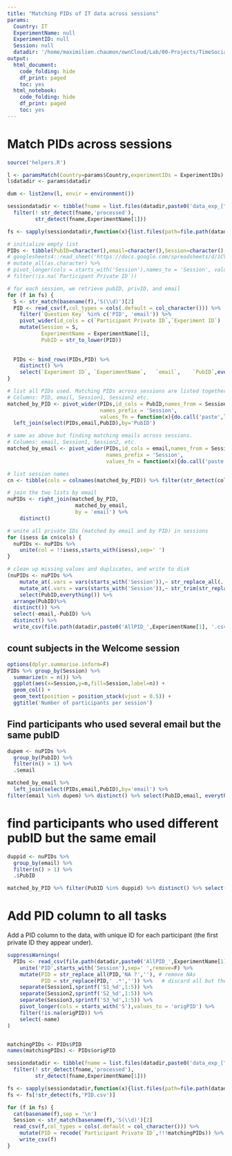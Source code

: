 ```yaml
---
title: "Matching PIDs of IT data across sessions"
params:
  Country: IT
  ExperimentName: null
  ExperimentID: null
  Session: null    
  datadir: '/home/maximilien.chaumon/ownCloud/Lab/00-Projects/TimeSocialDistancing/DATA'
output:
  html_document:
    code_folding: hide
    df_print: paged
    toc: yes
  html_notebook:
    code_folding: hide
    df_print: paged
    toc: yes
---
```



# Match PIDs across sessions


```r

source('helpers.R')

l <- paramsMatch(Country=params$Country,experimentIDs = ExperimentIDs)
l$datadir <- params$datadir

dum <- list2env(l, envir = environment())

sessiondatadir <- tibble(fname = list.files(datadir,paste0('data_exp_[^\\.]+Session[0-9]+$'),include.dirs = T) ) %>%
  filter(! str_detect(fname,'processed'),
         str_detect(fname,ExperimentName[1]))

fs <- sapply(sessiondatadir,function(x){list.files(path=file.path(datadir,x),pattern='S._Welcome.csv',full.names = T)})

# initialize empty list
PIDs <- tibble(PubID=character(),email=character(),Session=character(),`Participant Private ID`=character())
# googlesheets4::read_sheet('https://docs.google.com/spreadsheets/d/1CVhBYlWVuL9G48NgWxaIJ-9o5B7YPfrHGE6T2oVgcQA/edit?ts=5faff96a',sheet = ExperimentName[1]) %>%
# mutate_all(as.character) %>%
# pivot_longer(cols = starts_with('Session'),names_to = 'Session', values_to = 'Participant Private ID',names_prefix = 'Session') %>%
# filter(!is.na(`Participant Private ID`))

# for each session, we retrieve pubID, privID, and email
for (f in fs) {
  S <- str_match(basename(f),'S(\\d)')[2]
  PID <- read_csv(f,col_types = cols(.default = col_character())) %>%
    filter(`Question Key` %in% c('PID', 'email')) %>%
    pivot_wider(id_cols = c(`Participant Private ID`,`Experiment ID`)  ,names_from = `Question Key`, values_from = Response) %>%
    mutate(Session = S,
           ExperimentName = ExperimentName[1],
           PubID = str_to_lower(PID))
  
  
  PIDs <- bind_rows(PIDs,PID) %>%
    distinct() %>%
    select(`Experiment ID`,	`ExperimentName`,	`email`,	`PubID`,everything())
}

# list all PIDs used. Matching PIDs across sessions are listed together. Attach email.
# Columns: PID, email, Session1, Session2 etc. 
matched_by_PID <- pivot_wider(PIDs,id_cols = PubID,names_from = Session,values_from = `Participant Private ID`, 
                              names_prefix = 'Session',
                              values_fn = function(x){do.call('paste',list(x,collapse = ' '))}) %>%
  left_join(select(PIDs,email,PubID),by='PubID')

# same as above but finding matching emails across sessions.
# Columns: email, Session1, Session2, etc.
matched_by_email <- pivot_wider(PIDs,id_cols = email,names_from = Session,values_from = `Participant Private ID`, 
                                names_prefix = 'Session',
                                values_fn = function(x){do.call('paste',list(x,collapse = ' '))})

# list session names
cn <- tibble(cols = colnames(matched_by_PID)) %>% filter(str_detect(cols,'^Session'))

# join the two lists by email
nuPIDs <- right_join(matched_by_PID,
                      matched_by_email,
                      by = 'email') %>%
    distinct()

# unite all private IDs (matched by email and by PID) in sessions
for (isess in cn$cols) {
  nuPIDs <- nuPIDs %>% 
    unite(col = !!isess,starts_with(isess),sep=' ')
}

# clean up missing values and duplicates, and write to disk
(nuPIDs <- nuPIDs %>%
    mutate_at(.vars = vars(starts_with('Session')),~ str_replace_all(.,'NA ?','')) %>%
    mutate_at(.vars = vars(starts_with('Session')),~ str_trim(str_replace_all(.,'(\\d{7}) (?:\\d{7} ?)*\\1','\\1'))) %>%
    select(PubID,everything()) %>%
  arrange(PubID)%>%
  distinct()) %>%
  select(-email,-PubID) %>%
  distinct() %>%
  write_csv(file.path(datadir,paste0('AllPID_',ExperimentName[1], '.csv')),na='')

```
## count subjects in the Welcome session
```r
options(dplyr.summarise.inform=F)
PIDs %>% group_by(Session) %>%
  summarize(n = n()) %>%
  ggplot(aes(x=Session,y=n,fill=Session,label=n)) +
  geom_col() +
  geom_text(position = position_stack(vjust = 0.5)) +
  ggtitle('Number of participants per session')
```
## Find participants who used several email but the same pubID

```r
dupem <- nuPIDs %>%
  group_by(PubID) %>%
  filter(n() > 1) %>%
  .$email

matched_by_email %>%
  left_join(select(PIDs,email,PubID),by='email') %>%
filter(email %in% dupem) %>% distinct() %>% select(PubID,email, everything()) %>%arrange(PubID)
```

# find participants who used different pubID but the same email
```r
duppid <- nuPIDs %>%
  group_by(email) %>%
  filter(n() > 1) %>%
  .$PubID

matched_by_PID %>% filter(PubID %in% duppid) %>% distinct() %>% select(email, PubID, everything()) %>% arrange(email)
```

# Add PID column to all tasks

Add a PID column to the data, with unique ID for each participant (the first private ID they appear under).

```r

suppressWarnings(
  PIDs <- read_csv(file.path(datadir,paste0('AllPID_',ExperimentName[1],'.csv')),col_types = cols()) %>%
    unite('PID',starts_with('Session'),sep=' ',remove=F) %>%
    mutate(PID = str_replace_all(PID,'NA ?',''), # remove NAs
           PID = str_replace(PID,' .*','')) %>%   # discard all but the first PID
    separate(Session1,sprintf('S1_%d',1:5)) %>%
    separate(Session2,sprintf('S2_%d',1:5)) %>%
    separate(Session3,sprintf('S3_%d',1:5)) %>%
    pivot_longer(cols = starts_with('S'),values_to = 'origPID') %>%
    filter(!is.na(origPID)) %>%
    select(-name)
)


matchingPIDs <- PIDs$PID
names(matchingPIDs) <- PIDs$origPID

sessiondatadir <- tibble(fname = list.files(datadir,paste0('data_exp_[^\\.]+Session[0-9]+$'),include.dirs = T) ) %>%
  filter(! str_detect(fname,'processed'),
         str_detect(fname,ExperimentName[1]))

fs <- sapply(sessiondatadir,function(x){list.files(path=file.path(datadir,x),pattern='S._.*.csv',full.names = T)})
fs <- fs[!str_detect(fs,'PID.csv')]

for (f in fs) {
  cat(basename(f),sep = '\n')
  Session <- str_match(basename(f),'S(\\d)')[2]
  read_csv(f,col_types = cols(.default = col_character())) %>%
    mutate(PID = recode(`Participant Private ID`,!!!matchingPIDs)) %>%
    write_csv(f)
}
```

